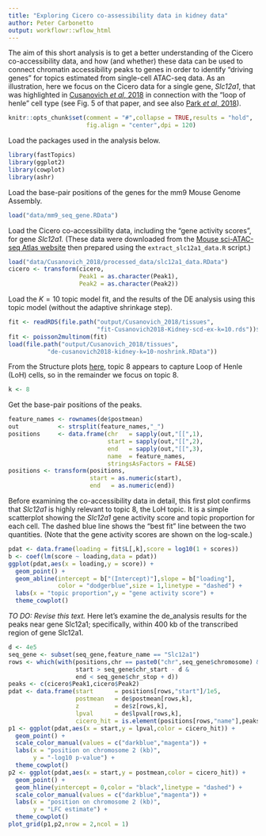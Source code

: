 ```yaml
---
title: "Exploring Cicero co-assessibility data in kidney data"
author: Peter Carbonetto
output: workflowr::wflow_html
---
```


The aim of this short analysis is to get a better understanding of the
Cicero co-accessibility data, and how (and whether) these data can be
used to connect chromatin accessibility peaks to genes in order to
identify "driving genes" for topics estimated from single-cell
ATAC-seq data. As an illustration, here we focus on the Cicero data
for a single gene, *Slc12a1*, that was highlighted in
[Cusanovich *et al*, 2018][cusanovich-2018-cell] in connection with
the "loop of henle" cell type (see Fig. 5 of that paper, and see also
[Park *et al*, 2018][park-2018-science]).

```r
knitr::opts_chunk$set(comment = "#",collapse = TRUE,results = "hold",
                      fig.align = "center",dpi = 120)
```

Load the packages used in the analysis below.

```r
library(fastTopics)
library(ggplot2)
library(cowplot)
library(ashr)
```

Load the base-pair positions of the genes for the mm9 Mouse Genome
Assembly.

```r
load("data/mm9_seq_gene.RData")
```

Load the Cicero co-accessibility data, including the "gene activity
scores", for gene *Slc12a1.* (These data were downloaded from the
[Mouse sci-ATAC-seq Atlas website][mouse-atlas] then prepared using
the `extract_slc12a1_data.R` script.)

```r
load("data/Cusanovich_2018/processed_data/slc12a1_data.RData")
cicero <- transform(cicero,
                    Peak1 = as.character(Peak1),
                    Peak2 = as.character(Peak2))
```

Load the $K = 10$ topic model fit, and the results of the DE analysis
using this topic model (without the adaptive shrinkage step).

```r
fit <- readRDS(file.path("output/Cusanovich_2018/tissues",
                         "fit-Cusanovich2018-Kidney-scd-ex-k=10.rds"))$fit
fit <- poisson2multinom(fit)
load(file.path("output/Cusanovich_2018/tissues",
	       "de-cusanovich2018-kidney-k=10-noshrink.RData"))
```

From the Structure plots [here](cusanovich2018_kidney_k10.html), topic
8 appears to capture Loop of Henle (LoH) cells, so in the remainder 
we focus on topic 8.

```r
k <- 8
```

Get the base-pair positions of the peaks.

```r
feature_names <- rownames(de$postmean)
out           <- strsplit(feature_names,"_")
positions     <- data.frame(chr   = sapply(out,"[[",1),
                            start = sapply(out,"[[",2),
                            end   = sapply(out,"[[",3),
                            name  = feature_names,
                            stringsAsFactors = FALSE)
positions <- transform(positions,
                       start = as.numeric(start),
                       end   = as.numeric(end))
```

Before examining the co-accessibility data in detail, this first plot
confirms that *Slc12a1* is highly relevant to topic 8, the LoH topic.
It is a simple scatterplot showing the *Slc12a1* gene activity score
and topic proportion for each cell. The dashed blue line shows the
"best fit" line between the two quantities. (Note that the gene
activity scores are shown on the log-scale.)

```r
pdat <- data.frame(loading = fit$L[,k],score = log10(1 + scores))
b <- coef(lm(score ~ loading,data = pdat))
ggplot(pdat,aes(x = loading,y = score)) +
  geom_point() +
  geom_abline(intercept = b["(Intercept)"],slope = b["loading"],
              color = "dodgerblue",size = 1,linetype = "dashed") +
  labs(x = "topic proportion",y = "gene activity score") +
  theme_cowplot()
```

*TO DO: Revise this text.* Here let's examine the de_analysis results
for the peaks near gene Slc12a1; specifically, within 400 kb of the
transcribed region of gene Slc12a1.

```r
d <- 4e5
seq_gene <- subset(seq_gene,feature_name == "Slc12a1")
rows <- which(with(positions,chr == paste0("chr",seq_gene$chromosome) &
                   start > seq_gene$chr_start - d &
                   end < seq_gene$chr_stop + d))
peaks <- c(cicero$Peak1,cicero$Peak2)
pdat <- data.frame(start      = positions[rows,"start"]/1e5,
                   postmean   = de$postmean[rows,k],
                   z          = de$z[rows,k],
                   lpval      = de$lpval[rows,k],
                   cicero_hit = is.element(positions[rows,"name"],peaks))
p1 <- ggplot(pdat,aes(x = start,y = lpval,color = cicero_hit)) +
  geom_point() +
  scale_color_manual(values = c("darkblue","magenta")) +
  labs(x = "position on chromosome 2 (kb)",
       y = "-log10 p-value") +
  theme_cowplot()
p2 <- ggplot(pdat,aes(x = start,y = postmean,color = cicero_hit)) +
  geom_point() +
  geom_hline(yintercept = 0,color = "black",linetype = "dashed") +
  scale_color_manual(values = c("darkblue","magenta")) +
  labs(x = "position on chromosome 2 (kb)",
       y = "LFC estimate") +
  theme_cowplot()
plot_grid(p1,p2,nrow = 2,ncol = 1)
```

[mouse-atlas]: https://atlas.gs.washington.edu/mouse-atac/
[cusanovich-2018-cell]: https://doi.org/10.1016/j.cell.2018.06.052
[park-2018-science]: https://doi.org/10.1126/science.aar2131
